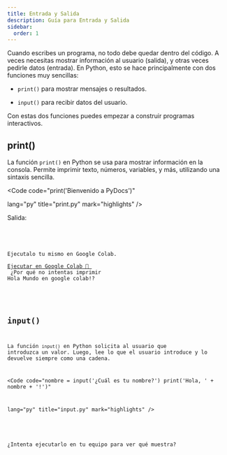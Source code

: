```yaml
---
title: Entrada y Salida
description: Guía para Entrada y Salida
sidebar:
  order: 1
---
```




Cuando escribes un programa, no todo debe quedar dentro del código. A veces necesitas mostrar información al usuario (salida), y otras veces pedirle datos (entrada). En Python, esto se hace principalmente con dos funciones muy sencillas:

- `print()` para mostrar mensajes o resultados.

- `input()` para recibir datos del usuario.

Con estas dos funciones puedes empezar a construir programas interactivos.

## print()

La función `print()` en Python se usa para mostrar información en la consola. Permite imprimir texto, números, variables, y más, utilizando una sintaxis sencilla.

<Code 
code="print('Bienvenido a PyDocs')" 
       
lang="py" 
title="print.py" 
mark="highlights" />

Salida:

<Code 
code="
'Bienvenido a PyDocs'
"
title="terminal" 
mark="highlights"
frame='terminal' />

<Aside type="tip" title="Reto">

Ejecutalo tu mismo en Google Colab.
<a href="https://colab.research.google.com/github/AxelSchenfeld/pydocs/blob/docs/notebooksyarreglosimputouput/src/content/en_notebooks/syntax-basic/Input-and-Output_print.ipynb" target="_blank">
  Ejecutar en Google Colab 🚀
</a>
<br />
¿Por qué no intentas imprimir Hola Mundo en google colab!?

</Aside>

## input()

La función `input()` en Python solicita al usuario que introduzca un valor. Luego, lee lo que el usuario introduce y lo devuelve siempre como una cadena. 

<Code 
code="nombre = input('¿Cuál es tu nombre?')
          print('Hola, ' + nombre + '!')" 
       
lang="py" 
title="input.py" 
mark="highlights" />

<Aside type="tip" title="Reto">

¿Intenta ejecutarlo en tu equipo para ver qué muestra?

</Aside>